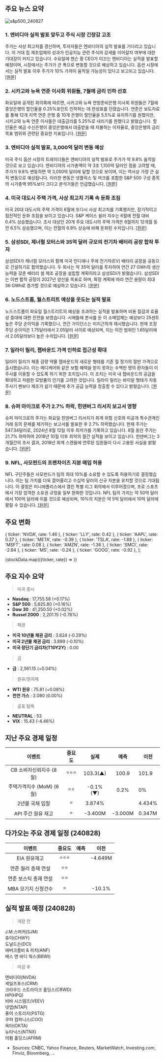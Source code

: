 ## 주요 뉴스 요약

![s&p500_240827](/map/240827.png)

### 1. **엔비디아 실적 발표 앞두고 주식 시장 긴장감 고조**

주가는 사상 최고치를 경신하며, 투자자들은 엔비디아의 실적 발표를 기다리고 있습니다. 이 거대 칩 제조업체의 성과가 인공지능 관련 주식의 강세를 이어갈지 여부에 대한 기대감이 커지고 있습니다. 수요일에 젠슨 황 CEO가 이끄는 엔비디아는 실적을 발표할 예정이며, 시장에서는 주가가 큰 폭으로 변동할 것으로 예상하고 있습니다. 옵션 시장에서는 실적 발표 이후 주가가 10% 가까이 움직일 가능성이 있다고 보고되고 있습니다. [[원문]](https://www.bloomberg.com/news/articles/2024-08-26/stock-market-today-dow-s-p-live-updates?embedded-checkout=true)

### 2. **시카고와 뉴욕 연준 이사회 위원들, 7월에 금리 인하 선호**

화요일에 공개된 회의록에 따르면, 시카고와 뉴욕 연방준비은행 이사회 위원들은 7월에 중앙은행의 할인율을 0.25%포인트 인하하는 데 찬성표를 던졌습니다. 연준은 보도자료를 통해 12개 지역 연준 은행 중 10개 은행이 할인율을 5.5%로 유지하기를 원했지만, 시카고와 뉴욕 연준 이사들은 대출금리를 5.25%로 내리기를 원했다고 밝혔습니다. 할인율은 예금 수신은행이 중앙은행에서 대출받을 때 지불하는 이자율로, 중앙은행의 금리 목표 범위와 관련된 중요한 지표입니다. [[원문]](https://www.reuters.com/markets/rates-bonds/chicago-ny-fed-directors-favored-discount-rate-cut-july-2024-08-27/)

### 3. **엔비디아 실적 발표, 3,000억 달러 변동 예상**

미국 주식 옵션 시장의 트레이더들은 엔비디아의 실적 발표로 주가가 약 9.8% 움직일 것으로 보고 있습니다. 엔비디아의 시가총액이 약 3조 1,100억 달러인 점을 고려할 때, 주가가 9.8% 변동하면 약 3,050억 달러에 달할 것으로 보이며, 이는 역사상 가장 큰 실적 변동으로 예상됩니다. 이러한 변동은 넷플릭스 및 머크를 포함한 S&P 500 구성 종목의 시가총액 95%보다 크다고 분석가들은 언급했습니다. [[원문]](https://www.reuters.com/technology/nvidia-results-could-spur-record-300-billion-swing-shares-options-show-2024-08-27/)

### 4. **미국 대도시 주택 가격, 사상 최고치 기록 속 둔화 조짐**

미국 20대 대도시의 주택 가격이 6월에 또다시 사상 최고치를 기록했지만, 장기적이고 점진적인 둔화 조짐을 보이고 있습니다. S&P 케이스 쉴러 지수는 6월에 전월 대비 0.4% 상승했습니다. 조사 대상인 20개 주요 대도시의 주택 가격은 6월까지 12개월 동안 6.5% 상승했으며, 이는 전월의 6.9% 상승에 비해 둔화된 수치입니다. [[원문]](https://www.marketwatch.com/story/home-prices-reach-new-record-high-in-june-case-shiller-says-3da64745?mod=home-page)

### 5. **삼성SDI, 제너럴 모터스와 35억 달러 규모의 전기차 배터리 공장 합작 투자**

삼성SDI가 제너럴 모터스와 함께 미국 인디애나 주에 전기차(EV) 배터리 공장을 공동으로 건설하기로 합의했습니다. 두 회사는 약 35억 달러를 투자하여 연간 27 GWh의 생산 능력을 갖춘 배터리 셀 제조 공장을 설립할 계획이라고 삼성SDI가 밝혔습니다. 삼성SDI는 이번 합작 공장이 2027년 양산을 목표로 하며, 확장 계획에 따라 연간 용량이 최대 36 GWh로 증가할 것으로 예상하고 있습니다. [[원문]](https://finance.yahoo.com/news/samsung-sdi-signs-deal-gm-224248595.html)

### 6. **노드스트롬, 월스트리트 예상을 웃도는 실적 발표**

노드스트롬이 화요일 월스트리트의 예상을 초과하는 실적을 발표하며 비용 절감과 효율성 증대에 대한 진전을 보였습니다. 시애틀에 본사를 둔 이 소매업체는 예상보다 25센트 높은 주당 순이익을 기록했으나, 연간 가이던스는 미지근하게 제시했습니다. 현재 조정 주당 순이익은 1.75달러에서 2.05달러 사이로 예상되며, 이는 이전 범위인 1.65달러에서 2.05달러보다 높은 수치입니다. [[원문]](https://www.cnbc.com/2024/08/27/nordstrom-jwn-earnings-q2-2024.html)

### 7. **일라이 릴리, 젭바운드 가격 인하로 접근성 확대**

일라이 릴리가 체중 감량 약물 젭바운드의 새로운 형태를 기존 월 정가의 절반 가격으로 출시했습니다. 이는 메디케어와 같은 보험 혜택을 받지 못하는 수백만 명의 환자들이 이 주사를 이용할 수 있도록 하기 위한 조치입니다. 이 조치는 미국 내 젭바운드의 공급을 확대하고 저렴한 모방품의 인기를 고려한 것입니다. 일라이 릴리는 바이알 형태가 자동 주사기 펜보다 제조가 쉽기 때문에 추가 공급 능력을 창출할 수 있다고 밝혔습니다. [[원문]](https://www.cnbc.com/2024/08/27/zepbound-eli-lilly-releases-new-cheaper-form-of-weight-loss-drug.html)

### 8. **슈퍼 마이크로 주가 2.7% 하락, 힌덴버그 리서치 보고서 영향**

슈퍼 마이크로의 주가는 화요일 힌덴버그 리서치가 회계 위험 신호와 미공개 특수관계인 거래 등의 문제를 제기하는 보고서를 발표한 후 2.7% 하락했습니다. 현재 주가는 547.34달러로, 2024년 8월 12일 이후 최저가를 기록하고 있습니다. 8월 동안 주가는 21.7% 하락하여 2018년 10월 이후 최악의 월간 실적을 보이고 있습니다. 힌덴버그는 3개월간의 조사 결과, 2018년 회계 스캔들에 연루된 임원들이 다시 고용된 사실을 밝혔습니다. [[원문]](https://www.marketwatch.com/story/super-micros-stock-tumbles-after-short-seller-hindenburg-alleges-accounting-red-flags-in-new-report-0002c8be?mod=home-page)

### 9. **NFL, 사모펀드의 프랜차이즈 지분 매입 허용**

NFL 구단주들은 사모펀드가 팀의 최대 10%를 소유할 수 있도록 허용하기로 결정했습니다. 이는 팀 가치를 더욱 끌어올리고 수십억 달러의 신규 자본을 유치할 것으로 기대됩니다. 이 결정은 미니애폴리스에서 열린 특별 리그 회의에서 이루어졌으며, 프로 스포츠에서 가장 엄격한 소유권 규정을 일부 완화한 것입니다. NFL 팀의 가치는 약 50억 달러에서 100억 달러에 이를 것으로 예상되며, 10%의 지분은 약 5억 달러에서 10억 달러에 팔릴 수 있습니다. [[원문]](https://finance.yahoo.com/news/nfl-owners-set-vote-letting-132028371.html)

## 주요 변화

  { ticker: 'NVDA', rate: 1.46 },
  { ticker: 'LLY', rate: 0.42 },
  { ticker: 'AAPL', rate: 0.37 },
  { ticker: 'META', rate: -0.39 },
  { ticker: 'TSLA', rate: -1.88 },
  { ticker: 'MSFT', rate: 0.08 },
  { ticker: 'AMZN', rate: -1.36 },
  { ticker: 'SMCI', rate: -2.64 },
  { ticker: 'MS', rate: -0.24 },
  { ticker: 'GOOG', rate: -0.92 },
];

{stockData.map(({ticker, rate}) => <StockCardMini ticker={ticker} rate={rate}></StockCardMini>)}

## 주요 지수 요약

> 미국 증시

- **Nasdaq** : 17,755.58 (+0.17%)
- **S&P 500** : 5,625.80 (+0.16%)
- **Dow 30** : 41,250.50 (+0.02%)
- **Russel 2000** : 2,201.15 (-0.76%)

> 채권

- **미국 10년물 채권 금리** : 3.824 (-0.29%)
- **미국 2년물 채권 금리** : 3.899 (-0.10%)
- **미국 장단기 금리차(T10Y2Y)** : 0.00

> 금

- **금** : 2,561.15 (+0.04%)

> 원유/원자재

- **WTI 원유** : 75.81 (+0.08%)
- **천연 가스** : 2.080 (0.00%)

> 공포 탐욕

- **NEUTRAL** : 53
- **VIX** : 15.43 (-4.46%)

## 지난 주요 경제 일정

|          이벤트          | 중요도 |   실제   |  예측   | 이전   |
| :----------------------: | :----: | :------: | :-----: | ------ |
| CB 소비자신뢰지수 (8월)  | ⭐⭐⭐ | 103.3(▲) |  100.9  | 101.9  |
| 주택가격지수 (MoM) (6월) |  ⭐⭐  | -0.1%(▼) |  0.2%   | 0%     |
|     2년물 국채 입찰      |   ⭐   |  3.874%  |         | 4.434% |
|    API 주간 원유 재고    |   ⭐   | -3.400M  | -3.000M | 0.347M |

## 다가오는 주요 경제 일정 (240828)

|        이벤트         | 중요도 | 예측 |  이전   |
| :-------------------: | :----: | :--: | :-----: |
|     EIA 원유재고      | ⭐⭐⭐ |      | -4.649M |
|  연준 월러 총재 연설  |  ⭐⭐  |      |         |
| 연준 보스틱 총재 연설 |  ⭐⭐  |      |         |
|  MBA 모기지 신청건수  |   ⭐   |      | -10.1%  |

## 실적 발표 예정 (240828)

> 개장 전

J.M.스머커(SJM)  
츄이(CHWY)  
도널드슨(DCI)  
애버크롬비 & 피치(ANF)  
배스 앤 바디 웍스(BBWI)

> 마감 후

엔비디아(NVDA)  
세일즈포스(CRM)  
크라우드 스트라이크 홀딩스(CRWD)  
HP(HPQ)  
비바 시스템즈(VEEV)  
넷앱(NTAP)  
퓨어 스토리지(PSTG)  
쿠퍼 컴퍼니스(COO)  
옥타(OKTA)  
뉴타닉스(NTNX)  
어펌 홀딩스(AFRM)

- Sources: CNBC, Yahoo Finance, Reuters, MarketWatch, Investing.com, Finviz, Bloomberg, ...

